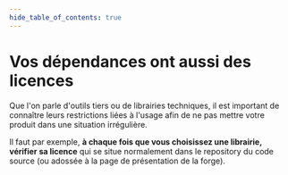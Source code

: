 ```yaml
---
hide_table_of_contents: true
---
```


# Vos dépendances ont aussi des licences

Que l'on parle d'outils tiers ou de librairies techniques, il est important de connaître leurs restrictions liées à l'usage afin de ne pas mettre votre produit dans une situation irrégulière.

Il faut par exemple, **à chaque fois que vous choisissez une librairie, vérifier sa licence** qui se situe normalement dans le repository du code source (ou adossée à la page de présentation de la forge).
